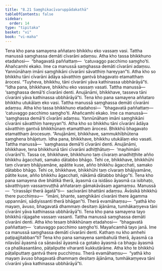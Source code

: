 ```yaml
---
title: "8.21 Saṃghikacīvaruppādakathā"
tableOfContents: false
sidebar:
  order: 14
type: "tipitaka"
basket: "vi"
book: "vi-maha"
---
```



<DynamicBreadcrumb />

<Division number="363" book="vi-maha">

<Paragraph number="1692" book="vi-maha">
Tena kho pana samayena aññataro bhikkhu eko vassaṃ vasi. Tattha manussā saṃghassa demāti cīvarāni adaṃsu. Atha kho tassa bhikkhuno etadahosi—  “bhagavatā paññattaṃ—  ‘catuvaggo pacchimo saṃgho’ti. Ahañcamhi ekako. Ime ca manussā saṃghassa demāti cīvarāni adaṃsu. Yannūnāhaṃ imāni saṃghikāni cīvarāni sāvatthiṃ hareyyan”ti. Atha kho so bhikkhu tāni cīvarāni ādāya sāvatthiṃ gantvā bhagavato etamatthaṃ ārocesi. “Tuyheva, bhikkhu, tāni cīvarāni yāva kathinassa ubbhārāyā”ti. “Idha pana, bhikkhave, bhikkhu eko vassaṃ vasati. Tattha manussā—  ‘saṃghassa demā’ti cīvarāni denti. Anujānāmi, bhikkhave, tasseva tāni cīvarāni yāva kathinassa ubbhārāyā”ti.
</Paragraph>

<Paragraph number="1693" book="vi-maha">
Tena kho pana samayena aññataro bhikkhu utukālaṃ eko vasi. Tattha manussā saṃghassa demāti cīvarāni adaṃsu. Atha kho tassa bhikkhuno etadahosi—  “bhagavatā paññattaṃ—  ‘catuvaggo pacchimo saṃgho’ti. Ahañcamhi ekako. Ime ca manussā—  ‘saṃghassa demā’ti cīvarāni adaṃsu. Yannūnāhaṃ imāni saṃghikāni cīvarāni sāvatthiṃ hareyyan”ti. Atha kho so bhikkhu tāni cīvarāni ādāya sāvatthiṃ gantvā bhikkhūnaṃ etamatthaṃ ārocesi. Bhikkhū bhagavato etamatthaṃ ārocesuṃ. “Anujānāmi, bhikkhave, sammukhībhūtena saṃghena bhājetuṃ. Idha pana, bhikkhave, bhikkhu utukālaṃ eko vasati. Tattha manussā—  ‘saṃghassa demā’ti cīvarāni denti. Anujānāmi, bhikkhave, tena bhikkhunā tāni cīvarāni adhiṭṭhātuṃ—  ‘mayhimāni cīvarānī’ti. Tassa ce, bhikkhave, bhikkhuno taṃ cīvaraṃ anadhiṭṭhite añño bhikkhu āgacchati, samako dātabbo bhāgo. Tehi ce, bhikkhave, bhikkhūhi taṃ cīvaraṃ bhājiyamāne, apātite kuse, añño bhikkhu āgacchati, samako dātabbo bhāgo. Tehi ce, bhikkhave, bhikkhūhi taṃ cīvaraṃ bhājiyamāne, pātite kuse, añño bhikkhu āgacchati, nākāmā dātabbo bhāgo”ti.
</Paragraph>

<Paragraph number="1694" book="vi-maha">
Tena kho pana samayena dve bhātikā therā, āyasmā ca isidāso āyasmā ca isibhaṭo, sāvatthiyaṃ vassaṃvuṭṭhā aññataraṃ gāmakāvāsaṃ agamaṃsu. Manussā—  “cirassāpi therā āgatā”ti—  sacīvarāni bhattāni adaṃsu. Āvāsikā bhikkhū there pucchiṃsu—  “imāni, bhante, saṃghikāni cīvarāni there āgamma uppannāni, sādiyissanti therā bhāgan”ti. Therā evamāhaṃsu—  “yathā kho mayaṃ, āvuso, bhagavatā dhammaṃ desitaṃ ājānāma, tumhākaṃyeva tāni cīvarāni yāva kathinassa ubbhārāyā”ti.
</Paragraph>

<Paragraph number="1695" book="vi-maha">
Tena kho pana samayena tayo bhikkhū rājagahe vassaṃ vasanti. Tattha manussā saṃghassa demāti cīvarāni denti. Atha kho tesaṃ bhikkhūnaṃ etadahosi—  “bhagavatā paññattaṃ—  ‘catuvaggo pacchimo saṃgho’ti. Mayañcamhā tayo janā. Ime ca manussā saṃghassa demāti cīvarāni denti. Kathaṃ nu kho amhehi paṭipajjitabban”ti? Tena kho pana samayena sambahulā therā, āyasmā ca nilavāsī āyasmā ca sāṇavāsī āyasmā ca gotako āyasmā ca bhagu āyasmā ca phaḷikasantāno, pāṭaliputte viharanti kukkuṭārāme. Atha kho te bhikkhū pāṭaliputtaṃ gantvā there pucchiṃsu. Therā evamāhaṃsu—  “yathā kho mayaṃ āvuso bhagavatā dhammaṃ desitaṃ ājānāma, tumhākaṃyeva tāni cīvarāni yāva kathinassa ubbhārāyā”ti.
</Paragraph>
</Division>